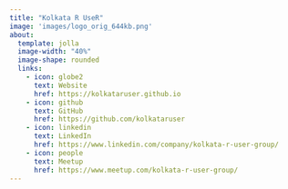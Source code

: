 ```yaml
---
title: "Kolkata R UseR"
image: 'images/logo_orig_644kb.png'
about:
  template: jolla
  image-width: "40%"
  image-shape: rounded
  links:
    - icon: globe2
      text: Website
      href: https://kolkataruser.github.io
    - icon: github
      text: GitHub
      href: https://github.com/kolkataruser
    - icon: linkedin
      text: LinkedIn
      href: https://www.linkedin.com/company/kolkata-r-user-group/
    - icon: people
      text: Meetup
      href: https://www.meetup.com/kolkata-r-user-group/
---
```


::: {style="text-align:left"}
```{=html}
<!DOCTYPE html>
<html lang="en">
<head>
<meta charset="UTF-8">
<meta name="viewport" content="width=device-width, initial-scale=1.0">
<title>Typing Animation</title>
<style>
    #text-container {
        font-family: 'Consolas', monospace;
        font-size: 20px;
        overflow: hidden;
        white-space: pre;
        border-right: 2px solid black;
        background-color: lightgrey;
    }
</style>
</head>
<body>
<div id="text-container"></div>
<script>
    // Array of lines to be typed
    var lines = [
        "r_user_group %>%",
        "   filter(str_detect(city, 'city of joy'))%>%",
        "   group_by_all(occupation) %>%",
        "   summarise(",
        "     print(",
        "       'Welcome to Kolkata R UseR group!!!'))",
    ];

    // Speed of typing in milliseconds
    var speed = 50;

    var lineIndex = 0;
    var charIndex = 0;
    function typeWriter() {
        if (lineIndex < lines.length) {
            if (charIndex < lines[lineIndex].length) {
                document.getElementById("text-container").innerHTML += lines[lineIndex].charAt(charIndex) + "</strong>";
                charIndex++;
                setTimeout(typeWriter, speed);
            } else {
                // Move to the next line
                document.getElementById("text-container").innerHTML += "<br>"; // Add line break
                lineIndex++;
                charIndex = 0; // Reset character index for next line
                setTimeout(typeWriter, speed);
            }
        }
    }

    // Start typing animation
    typeWriter();
</script>
</body>
</html>
```
:::
